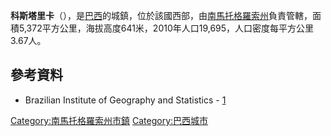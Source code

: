 {{coord|18|31|38|S|53|57|42|W|scale:30000|display=title}}

'''科斯塔里卡'''（{{lang-pt|Costa Rica}}），是[[巴西|巴西]]的城鎮，位於該國西部，由[[南馬托格羅索州|南馬托格羅索州]]負責管轄，面積5,372平方公里，海拔高度641米，2010年人口19,695，人口密度每平方公里3.67人。

==參考資料==
*Brazilian Institute of Geography and Statistics - [http://www.ibge.gov.br/cidadesat/default.php]

{{Brazil-geo-stub}}
{{南馬托格羅索州市鎮}}
[[Category:南馬托格羅索州市鎮|Category:南馬托格羅索州市鎮]]
[[Category:巴西城市|Category:巴西城市]]